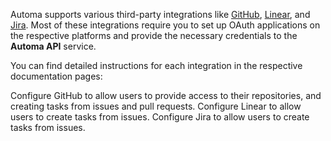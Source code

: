 Automa supports various third-party integrations like [GitHub](https://github.com), [Linear](https://linear.app), and [Jira](https://jira.com). Most of these integrations require you to set up OAuth applications on the respective platforms and provide the necessary credentials to the **Automa API** service.

You can find detailed instructions for each integration in the respective documentation pages:

<Columns cols={2}>
  <Card arrow title="GitHub" href="/self-hosting/integrations/github">
    Configure GitHub to allow users to provide access to their repositories, and
    creating tasks from issues and pull requests.
  </Card>
  <Card arrow title="Linear" href="/self-hosting/integrations/linear">
    Configure Linear to allow users to create tasks from issues.
  </Card>
  <Card arrow title="Jira" href="/self-hosting/integrations/jira">
    Configure Jira to allow users to create tasks from issues.
  </Card>
</Columns>
